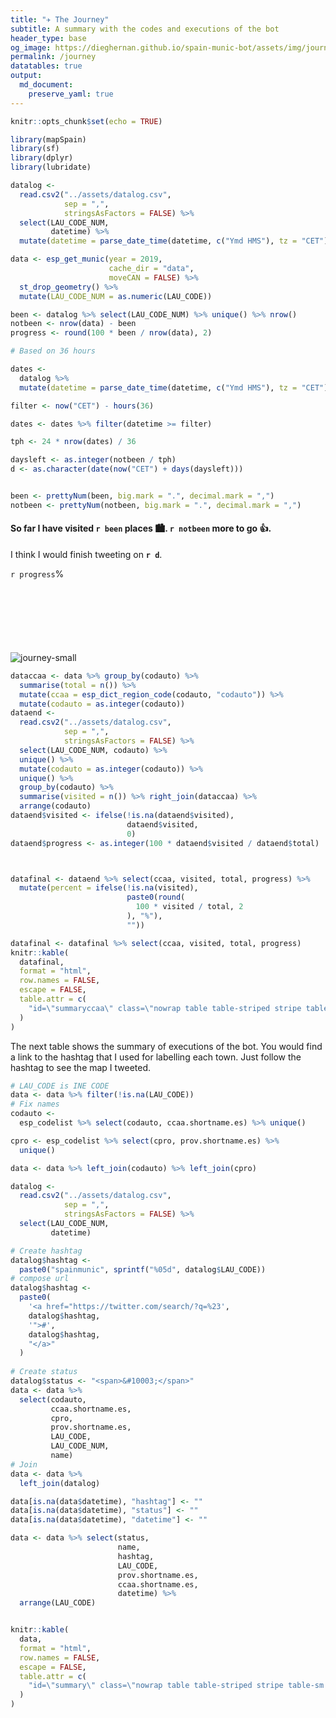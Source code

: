 ```yaml
---
title: "✈️ The Journey"
subtitle: A summary with the codes and executions of the bot
header_type: base
og_image: https://dieghernan.github.io/spain-munic-bot/assets/img/journey.png
permalink: /journey
datatables: true
output: 
  md_document:
    preserve_yaml: true
---
```


```r
knitr::opts_chunk$set(echo = TRUE)
```

```r

library(mapSpain)
library(sf)
library(dplyr)
library(lubridate)

datalog <-
  read.csv2("../assets/datalog.csv",
            sep = ",",
            stringsAsFactors = FALSE) %>%
  select(LAU_CODE_NUM,
         datetime) %>%
  mutate(datetime = parse_date_time(datetime, c("Ymd HMS"), tz = "CET"))

data <- esp_get_munic(year = 2019,
                      cache_dir = "data",
                      moveCAN = FALSE) %>%
  st_drop_geometry() %>%
  mutate(LAU_CODE_NUM = as.numeric(LAU_CODE))

been <- datalog %>% select(LAU_CODE_NUM) %>% unique() %>% nrow()
notbeen <- nrow(data) - been
progress <- round(100 * been / nrow(data), 2)

# Based on 36 hours

dates <-
  datalog %>% 
  mutate(datetime = parse_date_time(datetime, c("Ymd HMS"), tz = "CET"))

filter <- now("CET") - hours(36)

dates <- dates %>% filter(datetime >= filter)

tph <- 24 * nrow(dates) / 36

daysleft <- as.integer(notbeen / tph)
d <- as.character(date(now("CET") + days(daysleft)))


been <- prettyNum(been, big.mark = ".", decimal.mark = ",")
notbeen <- prettyNum(notbeen, big.mark = ".", decimal.mark = ",")

```

#### So far I have visited `r been` places 🏙. `r notbeen` more to go 👍.


I think I would finish tweeting on **`r d`**.


<!--html_preserve-->
<!--Ugly hack to make it work -->
<p class="progress" style="height:3vh;">
  <span class="progress-bar progress-bar-striped" role="progressbar" 
  style="width: `r round(progress,0)`%;"
  aria-valuenow="`r round(progress,0)`" aria-valuemin="0" aria-valuemax="100">
  `r progress `%
  </span>
</p>
<!--/html_preserve-->


<img src="https://dieghernan.github.io/spain-munic-bot/assets/img/journey.png" alt="journey-small" style="max-width: 66%;">

```r

dataccaa <- data %>% group_by(codauto) %>%
  summarise(total = n()) %>%
  mutate(ccaa = esp_dict_region_code(codauto, "codauto")) %>%
  mutate(codauto = as.integer(codauto))
dataend <-
  read.csv2("../assets/datalog.csv",
            sep = ",",
            stringsAsFactors = FALSE) %>%
  select(LAU_CODE_NUM, codauto) %>%
  unique() %>%
  mutate(codauto = as.integer(codauto)) %>%
  unique() %>%
  group_by(codauto) %>%
  summarise(visited = n()) %>% right_join(dataccaa) %>%
  arrange(codauto)
dataend$visited <- ifelse(!is.na(dataend$visited),
                          dataend$visited,
                          0)
dataend$progress <- as.integer(100 * dataend$visited / dataend$total)



datafinal <- dataend %>% select(ccaa, visited, total, progress) %>%
  mutate(percent = ifelse(!is.na(visited),
                          paste0(round(
                            100 * visited / total, 2
                          ), "%"),
                          ""))

datafinal <- datafinal %>% select(ccaa, visited, total, progress)
knitr::kable(
  datafinal,
  format = "html",
  row.names = FALSE,
  escape = FALSE,
  table.attr = c(
    "id=\"summaryccaa\" class=\"nowrap table table-striped stripe table-sm w-100 display compact\""
  )
)
```


The next table shows the summary of executions of the bot. You would find a link to the hashtag that I used for labelling each town. Just 
follow the hashtag to see the map I tweeted.


```r

# LAU_CODE is INE CODE
data <- data %>% filter(!is.na(LAU_CODE))
# Fix names
codauto <-
  esp_codelist %>% select(codauto, ccaa.shortname.es) %>% unique()

cpro <- esp_codelist %>% select(cpro, prov.shortname.es) %>%
  unique()

data <- data %>% left_join(codauto) %>% left_join(cpro)

datalog <-
  read.csv2("../assets/datalog.csv",
            sep = ",",
            stringsAsFactors = FALSE) %>%
  select(LAU_CODE_NUM,
         datetime)

# Create hashtag
datalog$hashtag <-
  paste0("spainmunic", sprintf("%05d", datalog$LAU_CODE))
# compose url
datalog$hashtag <-
  paste0(
    '<a href="https://twitter.com/search/?q=%23',
    datalog$hashtag,
    '">#',
    datalog$hashtag,
    "</a>"
  )
  
# Create status
datalog$status <- "<span>&#10003;</span>"
data <- data %>%
  select(codauto,
         ccaa.shortname.es,
         cpro,
         prov.shortname.es,
         LAU_CODE,
         LAU_CODE_NUM,
         name)
# Join
data <- data %>%
  left_join(datalog)

data[is.na(data$datetime), "hashtag"] <- ""
data[is.na(data$datetime), "status"] <- ""
data[is.na(data$datetime), "datetime"] <- ""

data <- data %>% select(status,
                        name,
                        hashtag,
                        LAU_CODE,
                        prov.shortname.es,
                        ccaa.shortname.es,
                        datetime) %>%
  arrange(LAU_CODE)


knitr::kable(
  data,
  format = "html",
  row.names = FALSE,
  escape = FALSE,
  table.attr = c(
    "id=\"summary\" class=\"nowrap table table-striped stripe table-sm display compact\""
  )
)


```
